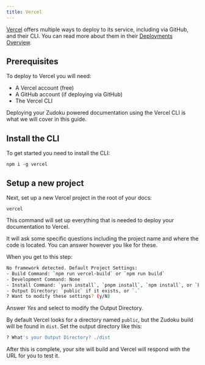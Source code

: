 ```yaml
---
title: Vercel
---
```


[Vercel](https://vercel.com) offers multiple ways to deploy to its service, including via GitHub, and their CLI. You can read more about them in their [Deployments Overview](https://vercel.com/docs/deployments/overview).

## Prerequisites

To deploy to Vercel you will need:

- A Vercel account (free)
- A GitHub account (if deploying via GitHub)
- The Vercel CLI

Deploying your Zudoku powered documentation using the Vercel CLI is what we will cover in this guide.

## Install the CLI

To get started you need to install the CLI:

```command
npm i -g vercel
```

## Setup a new project

Next, set up a new Vercel project in the root of your docs:

```command
vercel
```

This command will set up everything that is needed to deploy your documentation to Vercel.

It will ask some specific questions including the project name and where the code is located. You can answer however you like for these.

When you get to this step:

```bash
No framework detected. Default Project Settings:
- Build Command: `npm run vercel-build` or `npm run build`
- Development Command: None
- Install Command: `yarn install`, `pnpm install`, `npm install`, or `bun install`
- Output Directory: `public` if it exists, or `.`
? Want to modify these settings? (y/N)
```

Answer _Yes_ and select to modify the Output Directory.

By default Vercel looks for a directory named `public`, but the Zudoku build will be found in `dist`. Set the output directory like this:

```bash
? What's your Output Directory? ./dist
```

After this is complete, your site will build and Vercel will respond with the URL for you to test it.
